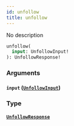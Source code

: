 ```yaml
---
id: unfollow
title: unfollow
---
```



No description

```graphql
unfollow(
  input: UnfollowInput!
): UnfollowResponse!
```


### Arguments

#### `input` ([`UnfollowInput`](/reference/inputs/unfollow-input))




### Type

#### [`UnfollowResponse`](/reference/objects/unfollow-response) 






